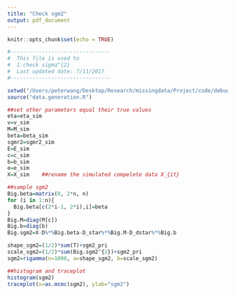 ```yaml
---
title: "Check sgm2"
output: pdf_document
---
```


```r
knitr::opts_chunk$set(echo = TRUE)
```

```r
#--------------------------------
#  This file is used to
#  1.check sigma^{2}
#  Last updated date: 7/11/2017
#--------------------------------
```

```r
setwd("/Users/peterwang/Desktop/Research/missingdata/Project/code/debug")
source("data.generation.R")
```

```r
##set other parameters equal their true values
eta=eta_sim
v=v_sim
M=M_sim
beta=beta_sim
sgmr2=sgmr2_sim
E=E_sim
c=c_sim
b=b_sim
e=e_sim
X=X_sim    ##rename the simulated compelete data X_{it}

##sample sgm2
Big.beta=matrix(0, 2*n, n)
for (i in 1:n){
  Big.beta[c(2*i-1, 2*i),i]=beta
}
Big.M=diag(M[c])
Big.b=diag(b)
Big.sgm2=X-D%*%Big.beta-D_star%*%Big.M-D_dstar%*%Big.b

shape_sgm2=(1/2)*sum(T)+sgm2_pri
scale_sgm2=(1/2)*sum(Big.sgm2^{2})+sgm2_pri
sgm2=rigamma(n=1000, a=shape_sgm2, b=scale_sgm2)

##histogram and traceplot  
histogram(sgm2)
traceplot(x=as.mcmc(sgm2), ylab="sgm2")

```


